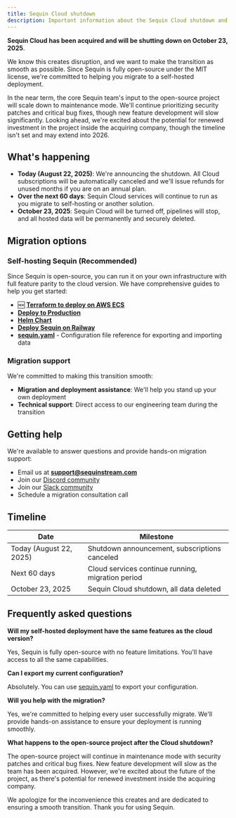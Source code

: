 ```yaml
---
title: Sequin Cloud shutdown
description: Important information about the Sequin Cloud shutdown and migration to self-hosting.
---
```


**Sequin Cloud has been acquired and will be shutting down on October 23, 2025**.

We know this creates disruption, and we want to make the transition as smooth as possible. Since Sequin is fully open-source under the MIT license, we're committed to helping you migrate to a self-hosted deployment.

In the near term, the core Sequin team's input to the open-source project will scale down to maintenance mode. We'll continue prioritizing security patches and critical bug fixes, though new feature development will slow significantly. Looking ahead, we're excited about the potential for renewed investment in the project inside the acquiring company, though the timeline isn't set and may extend into 2026.

## What's happening

- **Today (August 22, 2025)**: We're announcing the shutdown. All Cloud subscriptions will be automatically canceled and we'll issue refunds for unused months if you are on an annual plan.
- **Over the next 60 days**: Sequin Cloud services will continue to run as you migrate to self-hosting or another solution.
- **October 23, 2025**: Sequin Cloud will be turned off, pipelines will stop, and all hosted data will be permanently and securely deleted.

## Migration options

### Self-hosting Sequin (Recommended)

Since Sequin is open-source, you can run it on your own infrastructure with full feature parity to the cloud version. We have comprehensive guides to help you get started:

- 🆕 **[Terraform to deploy on AWS ECS](https://github.com/sequinstream/sequin/tree/main/deployment)**
- **[Deploy to Production](/how-to/deploy-to-production)**
- **[Helm Chart](github.com/sequinstream/helm-chart-sequin)**
- **[Deploy Sequin on Railway](https://railway.com/deploy/TXSiv2)**
- **[sequin.yaml](/docs/reference/sequin-yaml)** - Configuration file reference for exporting and importing data

### Migration support

We're committed to making this transition smooth:

- **Migration and deployment assistance**: We'll help you stand up your own deployment
- **Technical support**: Direct access to our engineering team during the transition

## Getting help

We're available to answer questions and provide hands-on migration support:

- Email us at **support@sequinstream.com**
- Join our [Discord community](https://discord.gg/BV8wFXvNtY)
- Join our [Slack community](https://join.slack.com/t/sequin-community/shared_invite/zt-37begzach-4aUwR5xt_XgivdvctZDemA)
- Schedule a migration consultation call

## Timeline

| Date | Milestone |
|------|-----------|
| Today (August 22, 2025) | Shutdown announcement, subscriptions canceled |
| Next 60 days | Cloud services continue running, migration period |
| October 23, 2025 | Sequin Cloud shutdown, all data deleted |

## Frequently asked questions

**Will my self-hosted deployment have the same features as the cloud version?**

Yes, Sequin is fully open-source with no feature limitations. You'll have access to all the same capabilities.

**Can I export my current configuration?**

Absolutely. You can use [sequin.yaml](/docs/reference/sequin-yaml) to export your configuration.

**Will you help with the migration?**

Yes, we're committed to helping every user successfully migrate. We'll provide hands-on assistance to ensure your deployment is running smoothly.

**What happens to the open-source project after the Cloud shutdown?**

The open-source project will continue in maintenance mode with security patches and critical bug fixes. New feature development will slow as the team has been acquired. However, we're excited about the future of the project, as there's potential for renewed investment inside the acquiring company.

We apologize for the inconvenience this creates and are dedicated to ensuring a smooth transition. Thank you for using Sequin.
